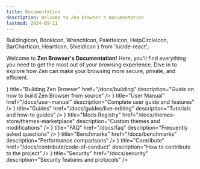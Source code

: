 ```yaml
---
title: Documentation
description: Welcome to Zen Browser's Documentation
lastmod: 2024-09-11
---
```


  BuildingIcon,
  BookIcon,
  WrenchIcon,
  PaletteIcon,
  HelpCircleIcon,
  BarChartIcon,
  HeartIcon,
  ShieldIcon
} from 'lucide-react';

Welcome to **Zen Browser's Documentation!** Here, you'll find everything you need to get the most out of your browsing experience. Dive in to explore how Zen can make your browsing more secure, private, and efficient.

<Cards cols={2}>
  <Card 
    icon={<BuildingIcon />} 
    title="Building Zen Browser" 
    href="/docs/building" 
    description="Guide on how to build Zen Browser from source" 
  />
  <Card 
    icon={<BookIcon />} 
    title="User Manual" 
    href="/docs/user-manual" 
    description="Complete user guide and features" 
  />
  <Card 
    icon={<WrenchIcon />} 
    title="Guides" 
    href="/docs/guides/live-editing" 
    description="Tutorials and how-to guides" 
  />
  <Card 
    icon={<PaletteIcon />} 
    title="Mods Registry" 
    href="/docs/themes-store/themes-marketplace" 
    description="Custom themes and modifications" 
  />
  <Card 
    icon={<HelpCircleIcon />} 
    title="FAQ" 
    href="/docs/faq" 
    description="Frequently asked questions" 
  />
  <Card 
    icon={<BarChartIcon />} 
    title="Benchmarks" 
    href="/docs/benchmarks" 
    description="Performance comparisons" 
  />
  <Card 
    icon={<HeartIcon />} 
    title="Contribute" 
    href="/docs/contribute/code-of-conduct" 
    description="How to contribute to the project" 
  />
  <Card 
    icon={<ShieldIcon />} 
    title="Security" 
    href="/docs/security" 
    description="Security features and protocols" 
  />
</Cards>
